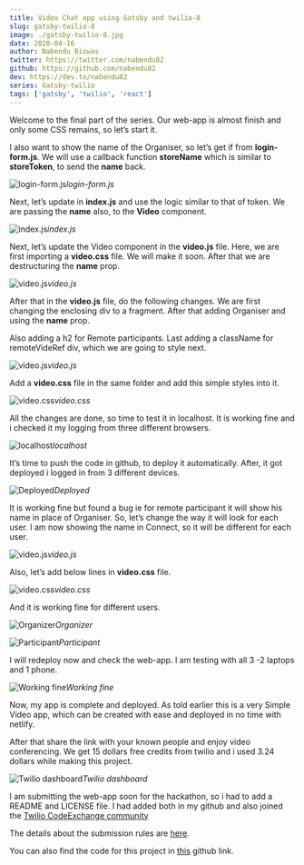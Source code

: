 ```yaml
---
title: Video Chat app using Gatsby and twilio-8
slug: gatsby-twilio-8
image: ./gatsby-twilio-8.jpg
date: 2020-04-16
author: Nabendu Biswas
twitter: https://twitter.com/nabendu82
github: https://github.com/nabendu82
dev: https://dev.to/nabendu82
series: Gatsby-twilio
tags: ['gatsby', 'twilio', 'react']
---
```


Welcome to the final part of the series. Our web-app is almost finish and only some CSS remains, so let’s start it.

I also want to show the name of the Organiser, so let’s get if from **login-form.js**. We will use a callback function **storeName** which is similar to **storeToken**, to send the **name** back.

![login-form.js](https://ik.imagekit.io/thewebdev/GatsbyTwilio/8/1_JOlInolsgM.png)*login-form.js*

Next, let’s update in **index.js** and use the logic similar to that of token. We are passing the **name** also, to the **Video** component.

![index.js](https://ik.imagekit.io/thewebdev/GatsbyTwilio/8/2_Ja6rU8QeuA.png)*index.js*

Next, let’s update the Video component in the **video.js** file. Here, we are first importing a **video.css** file. We will make it soon. After that we are destructuring the **name** prop.

![video.js](https://ik.imagekit.io/thewebdev/GatsbyTwilio/8/3_kZMK6iI8Hb.png)*video.js*

After that in the **video.js** file, do the following changes. We are first changing the enclosing div to a fragment. After that adding Organiser and using the **name** prop.

Also adding a h2 for Remote participants. Last adding a className for remoteVideRef div, which we are going to style next.

![video.js](https://ik.imagekit.io/thewebdev/GatsbyTwilio/8/4_UD4NUv_y0U.png)*video.js*

Add a **video.css** file in the same folder and add this simple styles into it.

![video.css](https://ik.imagekit.io/thewebdev/GatsbyTwilio/8/5_0lx5migAa.png)*video.css*

All the changes are done, so time to test it in localhost. It is working fine and i checked it my logging from three different browsers.

![localhost](https://ik.imagekit.io/thewebdev/GatsbyTwilio/8/6_kx4DsM3Y9X.png)*localhost*

It’s time to push the code in github, to deploy it automatically. After, it got deployed i logged in from 3 different devices.

![Deployed](https://ik.imagekit.io/thewebdev/GatsbyTwilio/8/7_VUAyfhDv7J.png)*Deployed*

It is working fine but found a bug ie for remote participant it will show his name in place of Organiser. So, let’s change the way it will look for each user. I am now showing the name in Connect, so it will be different for each user.

![video.js](https://ik.imagekit.io/thewebdev/GatsbyTwilio/8/8_58wt4MnXG.png)*video.js*

Also, let’s add below lines in **video.css** file.

![video.css](https://ik.imagekit.io/thewebdev/GatsbyTwilio/8/9_6_l7VUMvMQ.png)*video.css*

And it is working fine for different users.

![Organizer](https://ik.imagekit.io/thewebdev/GatsbyTwilio/8/10_w8JL5IOB1B.png)*Organizer*

![Participant](https://ik.imagekit.io/thewebdev/GatsbyTwilio/8/11_i6Wo-0KOt.png)*Participant*

I will redeploy now and check the web-app. I am testing with all 3 -2 laptops and 1 phone.

![Working fine](https://ik.imagekit.io/thewebdev/GatsbyTwilio/8/12_-KSZRVyUms.png)*Working fine*

Now, my app is complete and deployed. As told earlier this is a very Simple Video app, which can be created with ease and deployed in no time with netlify.

After that share the link with your known people and enjoy video conferencing. We get 15 dollars free credits from twilio and i used 3.24 dollars while making this project.

![Twilio dashboard](https://ik.imagekit.io/thewebdev/GatsbyTwilio/8/13_LRMET85vN.png)*Twilio dashboard*

I am submitting the web-app soon for the hackathon, so i had to add a README and LICENSE file. I had added both in my github and also joined the [Twilio CodeExchange community](https://ahoy.twilio.com/code-exchange-community)

The details about the submission rules are [here](https://dev.to/devteam/announcing-the-twilio-hackathon-on-dev-2lh8).

You can also find the code for this project in [this](https://github.com/nabendu82/SimpleVideoApp) github link.
